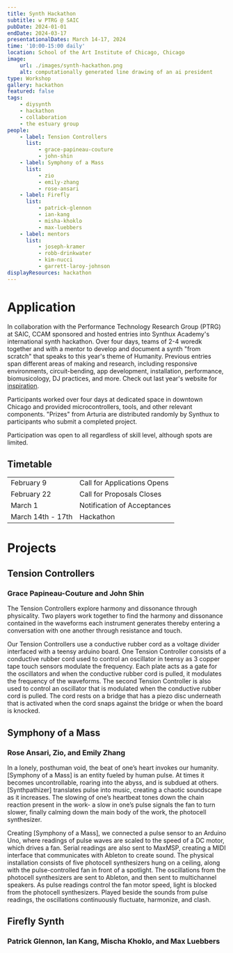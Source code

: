 ```yaml
---
title: Synth Hackathon
subtitle: w PTRG @ SAIC
pubDate: 2024-01-01
endDate: 2024-03-17
presentationalDates: March 14-17, 2024
time: '10:00-15:00 daily'
location: School of the Art Institute of Chicago, Chicago
image:
    url: ./images/synth-hackathon.png
    alt: computationally generated line drawing of an ai president
type: Workshop
gallery: hackathon
featured: false
tags:
    - diysynth
    - hackathon
    - collaboration
    - the estuary group
people:
    - label: Tension Controllers
      list:
          - grace-papineau-couture
          - john-shin
    - label: Symphony of a Mass
      list:
          - zio
          - emily-zhang
          - rose-ansari
    - label: Firefly
      list:
          - patrick-glennon
          - ian-kang
          - misha-khoklo
          - max-luebbers
    - label: mentors
      list:
          - joseph-kramer
          - robb-drinkwater
          - kim-nucci
          - garrett-laroy-johnson
displayResources: hackathon
---
```


# Application

In collaboration with the Performance Technology Research Group (PTRG) at SAIC, CCAM sponsored and hosted entries into Synthux Academy's international synth hackathon. Over four days, teams of 2-4 woredk together and with a mentor to develop and document a synth "from scratch" that speaks to this year's theme of Humanity. Previous entries span different areas of making and research, including responsive environments, circuit-bending, app development, installation, performance, biomusicology, DJ practices, and more. Check out last year's website for [inspiration](https://www.synthux.academy/events/hackathon-2023).

Participants worked over four days at dedicated space in downtown Chicago and provided microcontrollers, tools, and other relevant components. "Prizes" from Arturia are distributed randomly by Synthux to participants who submit a completed project.

Participation was open to all regardless of skill level, although spots are limited.

<LinkButton text="APPLY HERE" url="https://forms.gle/TAw18DUgLdc92zGP8" />

## Timetable

|                   |                             |
| ----------------- | --------------------------- |
| February 9        | Call for Applications Opens |
| February 22       | Call for Proposals Closes   |
| March 1           | Notification of Acceptances |
| March 14th - 17th | Hackathon                   |

# Projects

## Tension Controllers

### Grace Papineau-Couture and John Shin

<YouTube id="ORxC623UK8c" />

The Tension Controllers explore harmony and dissonance through physicality. Two players work together to find the harmony and dissonance contained in the waveforms each instrument generates thereby entering a conversation with one another through resistance and touch.

Our Tension Controllers use a conductive rubber cord as a voltage divider interfaced with a teensy arduino board. One Tension Controller consists of a conductive rubber cord used to control an oscillator in teensy as 3 copper tape touch sensors modulate the frequency. Each plate acts as a gate for the oscillators and when the conductive rubber cord is pulled, it modulates the frequency of the waveforms.
The second Tension Controller is also used to control an oscillator that is modulated when the conductive rubber cord is pulled. The cord rests on a bridge that has a piezo disc underneath that is activated when the cord snaps against the bridge or when the board is knocked.

<YouTube id="M0Y1O_3hVC8" />

## Symphony of a Mass

### Rose Ansari, Zio, and Emily Zhang

<YouTube id="EWgSrJ0cHwM" />

In a lonely, posthuman void, the beat of one’s heart invokes our humanity. [Symphony of a Mass] is an entity fueled by human pulse. At times it becomes uncontrollable, roaring into the abyss, and is subdued at others. [Synthpathizer] translates pulse into music, creating a chaotic soundscape as it increases. The slowing of one’s heartbeat tones down the chain reaction present in the work- a slow in one’s pulse signals the fan to turn slower, finally calming down the main body of the work, the photocell synthesizer.

Creating [Symphony of a Mass], we connected a pulse sensor to an Arduino Uno, where readings of pulse waves are scaled to the speed of a DC motor, which drives a fan. Serial readings are also sent to MaxMSP, creating a MIDI interface that communicates with Ableton to create sound. The physical installation consists of five photocell synthesizers hung on a ceiling, along with the pulse-controlled fan in front of a spotlight. The oscillations from the photocell synthesizers are sent to Ableton, and then sent to multichannel speakers. As pulse readings control the fan motor speed, light is blocked from the photocell synthesizers. Played beside the sounds from pulse readings, the oscillations continuously fluctuate, harmonize, and clash.

<YouTube id="SbOIfHiYDPI" />

## Firefly Synth

### Patrick Glennon, Ian Kang, Mischa Khoklo, and Max Luebbers

<YouTube id="RsCfO1ctLNQ" />
<YouTube id="N7YIYImRMYk" />
